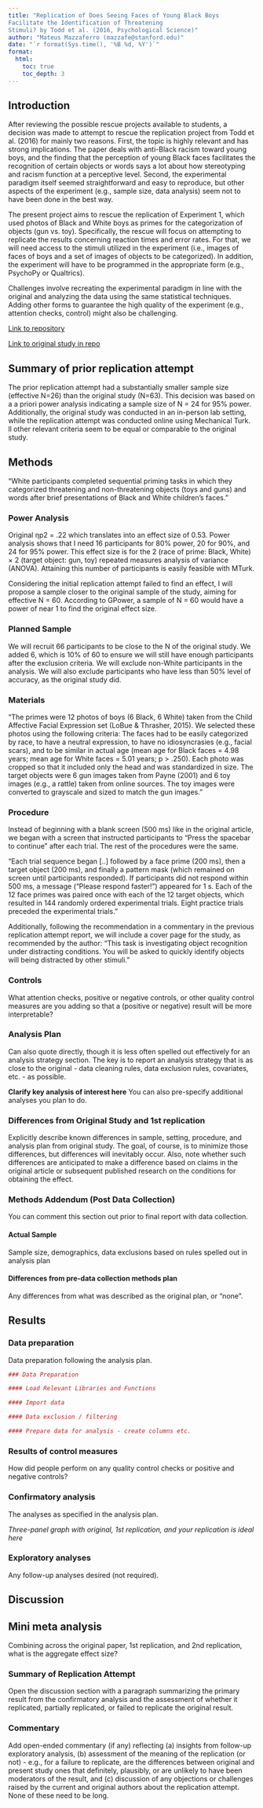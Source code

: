 ```yaml
---
title: "Replication of Does Seeing Faces of Young Black Boys 
Facilitate the Identification of Threatening 
Stimuli? by Todd et al. (2016, Psychological Science)"
author: "Mateus Mazzaferro (mazzafe@stanford.edu)"
date: "`r format(Sys.time(), '%B %d, %Y')`"
format:
  html:
    toc: true
    toc_depth: 3
---
```


## Introduction

After reviewing the possible rescue projects available to students, a decision was made to attempt to rescue the replication project from Todd et al. (2016) for mainly two reasons. First, the topic is highly relevant and has strong implications. The paper deals with anti-Black racism toward young boys, and the finding that the perception of young Black faces facilitates the recognition of certain objects or words says a lot about how stereotyping and racism function at a perceptive level. Second, the experimental paradigm itself seemed straightforward and easy to reproduce, but other aspects of the experiment (e.g., sample size, data analysis) seem not to have been done in the best way. 

The present project aims to rescue the replication of Experiment 1, which used photos of Black and White boys as primes for the categorization of objects (gun vs. toy). Specifically, the rescue will focus on attempting to replicate the results concerning reaction times and error rates.  For that, we will need access to the stimuli utilized in the experiment (i.e., images of faces of boys and a set of images of objects to be categorized). In addition, the experiment will have to be programmed in the appropriate form (e.g., PsychoPy or Qualtrics). 

Challenges involve recreating the experimental paradigm in line with the original and analyzing the data using the same statistical techniques. Adding other forms to guarantee the high quality of the experiment (e.g., attention checks, control) might also be challenging.

[Link to repository](https://github.com/psych251/todd2016_1_rescue/tree/main)

[Link to original study in repo](https://github.com/psych251/todd2016_1_rescue/blob/main/original_paper/todd-et-al-2016.pdf)


## Summary of prior replication attempt

The prior replication attempt had a substantially smaller sample size (effective N=26) than the original study (N=63). This decision was based on a a priori power analysis indicating a sample size of N = 24 for 95% power. Additionally, the original study was conducted in an in-person lab setting, while the replication attempt was conducted online using Mechanical Turk. ll other relevant criteria seem to be equal or comparable to the original study. 

## Methods

“White participants completed sequential priming tasks in which they categorized threatening and non-threatening objects (toys and guns) and words after brief presentations of Black and White children’s faces.”

### Power Analysis

Original ηp2 = .22 which translates into an effect size of 0.53. Power analysis shows that I need 16 participants for 80% power, 20 for 90%, and 24 for 95% power. This effect size is for the 2 (race of prime: Black, White) × 2 (target object: gun, toy) repeated measures analysis of variance (ANOVA). Attaining this number of participants is easily feasible with MTurk. 

Considering the initial replication attempt failed to find an effect, I will propose a sample closer to the original sample of the study, aiming for effective N = 60. According to GPower, a sample of N = 60 would have a power of near 1 to find the original effect size.  

### Planned Sample

We will recruit 66 participants to be close to the N of the original study.  We added 6, which is 10% of 60 to ensure we will still have enough participants after the exclusion criteria. We will exclude non-White participants in the analysis. We will also exclude participants who have less than 50% level of accuracy, as the original study did. 

### Materials

“The primes were 12 photos of boys (6 Black, 6 White) taken from the Child Affective Facial Expression set (LoBue & Thrasher, 2015). We selected these photos using the following criteria: The faces had to be easily categorized by race, to have a neutral expression, to have no idiosyncrasies (e.g., facial scars), and to be similar in actual age (mean age for Black faces = 4.98 years; mean age for White faces = 5.01 years; p > .250). Each photo was cropped so that it included only the head and was standardized in size. The target objects were 6 gun images taken from Payne (2001) and 6 toy images (e.g., a rattle) taken from online sources. The toy images were converted to grayscale and sized to match the gun images.”

### Procedure	

Instead of beginning with a blank screen (500 ms) like in the original article, we began with a screen that instructed participants to “Press the spacebar to continue” after each trial. The rest of the procedures were the same. 

“Each trial sequence began [..] followed by a face prime (200 ms), then a target object (200 ms), and finally a pattern mask (which remained on screen until participants responded). If participants did not respond within 500 ms, a message (“Please respond faster!”) appeared for 1 s. Each of the 12 face primes was paired once with each of the 12 target objects, which resulted in 144 randomly ordered experimental trials. Eight practice trials preceded the experimental trials.”

Additionally, following the recommendation in a commentary in the previous replication attempt report, we will include a cover page for the study, as recommended by the author: “This task is investigating object recognition under distracting conditions. You will be asked to quickly identify objects will being distracted by other stimuli.”

### Controls

What attention checks, positive or negative controls, or other quality control measures are you adding so that a (positive or negative) result will be more interpretable?


### Analysis Plan

Can also quote directly, though it is less often spelled out effectively for an analysis strategy section.  The key is to report an analysis strategy that is as close to the original - data cleaning rules, data exclusion rules, covariates, etc. - as possible.  

**Clarify key analysis of interest here**  You can also pre-specify additional analyses you plan to do.

### Differences from Original Study and 1st replication

Explicitly describe known differences in sample, setting, procedure, and analysis plan from original study.  The goal, of course, is to minimize those differences, but differences will inevitably occur.  Also, note whether such differences are anticipated to make a difference based on claims in the original article or subsequent published research on the conditions for obtaining the effect.

### Methods Addendum (Post Data Collection)

You can comment this section out prior to final report with data collection.

#### Actual Sample
  Sample size, demographics, data exclusions based on rules spelled out in analysis plan

#### Differences from pre-data collection methods plan
  Any differences from what was described as the original plan, or “none”.


## Results


### Data preparation

Data preparation following the analysis plan.
	
```r
### Data Preparation

#### Load Relevant Libraries and Functions

#### Import data

#### Data exclusion / filtering

#### Prepare data for analysis - create columns etc.
```

### Results of control measures

How did people perform on any quality control checks or positive and negative controls? 

### Confirmatory analysis

The analyses as specified in the analysis plan.  

*Three-panel graph with original, 1st replication, and your replication is ideal here*

### Exploratory analyses

Any follow-up analyses desired (not required).  

## Discussion

## Mini meta analysis
Combining across the original paper, 1st replication, and 2nd replication, what is the aggregate effect size? 

### Summary of Replication Attempt

Open the discussion section with a paragraph summarizing the primary result from the confirmatory analysis and the assessment of whether it replicated, partially replicated, or failed to replicate the original result.  

### Commentary

Add open-ended commentary (if any) reflecting (a) insights from follow-up exploratory analysis, (b) assessment of the meaning of the replication (or not) - e.g., for a failure to replicate, are the differences between original and present study ones that definitely, plausibly, or are unlikely to have been moderators of the result, and (c) discussion of any objections or challenges raised by the current and original authors about the replication attempt.  None of these need to be long.
